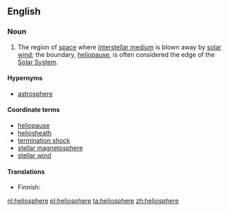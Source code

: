 ==English==
{{wikipedia}}

===Noun===
{{en-noun|-}}

# {{astronomy}} The region of [[space]] where [[interstellar medium]] is blown away by [[solar wind]]; the boundary, [[heliopause]], is often considered the edge of the [[Solar System]].

====Hypernyms====
* [[astrosphere]]

====Coordinate terms====
* [[heliopause]]
* [[heliosheath]]
* [[termination shock]]
* [[stellar magnetosphere]]
* [[stellar wind]]

====Translations====
{{trans-top|region of space}}
* Finnish: {{t-|fi|heliosfääri}}
{{trans-mid}}
{{trans-bottom}}

[[nl:heliosphere]]
[[pl:heliosphere]]
[[ta:heliosphere]]
[[zh:heliosphere]]